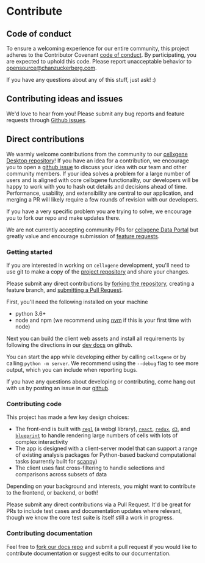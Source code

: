 # Contribute

## Code of conduct

To ensure a welcoming experience for our entire community, this project adheres to the Contributor Covenant [code of conduct](https://github.com/chanzuckerberg/.github/tree/master/CODE_OF_CONDUCT.md). By participating, you are expected to uphold this code. Please report unacceptable behavior to [opensource@chanzuckerberg.com](mailto:opensource@chanzuckerberg.com).

If you have any questions about any of this stuff, just ask! :\)

## Contributing ideas and issues

We'd love to hear from you! Please submit any bug reports and feature requests through [Github issues](https://github.com/chanzuckerberg/cellxgene/issues).

## Direct contributions

We warmly welcome contributions from the community to our [cellxgene Desktop repository](https://github.com/chanzuckerberg/cellxgene)! If you have an idea for a contribution, we encourage you to open a [github issue](https://github.com/chanzuckerberg/cellxgene/issues) to discuss your idea with our team and other community members. If your idea solves a problem for a large number of users and is aligned with core cellxgene functionality, our developers will be happy to work with you to hash out details and decisions ahead of time. Performance, usability, and extensibility are central to our application, and merging a PR will likely require a few rounds of revision with our developers.

If you have a very specific problem you are trying to solve, we encourage you to fork our repo and make updates there.

We are not currently accepting community PRs for [cellxgene Data Portal](https://cellxgene.cziscience.com/) but greatly value and encourage submission of [feature requests](https://github.com/chanzuckerberg/single-cell-data-portal/issues).

### Getting started

If you are interested in working on `cellxgene` development, you'll need to use git to make a copy of the [project repository](https://help.github.com/en/github/collaborating-with-issues-and-pull-requests/working-with-forks) and share your changes.

Please submit any direct contributions by [forking the repository](https://help.github.com/en/github/collaborating-with-issues-and-pull-requests/working-with-forks), creating a feature branch, and [submitting a Pull Request](https://help.github.com/en/github/collaborating-with-issues-and-pull-requests/creating-a-pull-request).

First, you'll need the following installed on your machine

- python 3.6+
- node and npm \(we recommend using [nvm](https://github.com/creationix/nvm) if this is your first time with node\)

Next you can build the client web assets and install all requirements by following the directions in our [dev docs](https://github.com/chanzuckerberg/cellxgene/blob/main/dev_docs/developer_guidelines.md#server-dev) on github.

You can start the app while developing either by calling `cellxgene` or by calling `python -m server`. We recommend using the `--debug` flag to see more output, which you can include when reporting bugs.

If you have any questions about developing or contributing, come hang out with us by posting an issue in our [github](https://github.com/chanzuckerberg/cellxgene).

### Contributing code

This project has made a few key design choices:

- The front-end is built with [`regl`](https://github.com/regl-project/regl) \(a webgl library\), [`react`](https://reactjs.org/), [`redux`](https://redux.js.org/), [`d3`](https://github.com/d3/d3), and [`blueprint`](https://blueprintjs.com/docs/#core) to handle rendering large numbers of cells with lots of complex interactivity
- The app is designed with a client-server model that can support a range of existing analysis packages for Python-based backend computational tasks \(currently built for [scanpy](https://github.com/theislab/scanpy)\)
- The client uses fast cross-filtering to handle selections and comparisons across subsets of data

Depending on your background and interests, you might want to contribute to the frontend, or backend, or both!

Please submit any direct contributions via a Pull Request. It'd be great for PRs to include test cases and documentation updates where relevant, though we know the core test suite is itself still a work in progress.

### Contributing documentation

Feel free to [fork our docs repo](https://github.com/chanzuckerberg/cellxgene-documentation) and submit a pull request if you would like to contribute documentation or suggest edits to our documentation.
